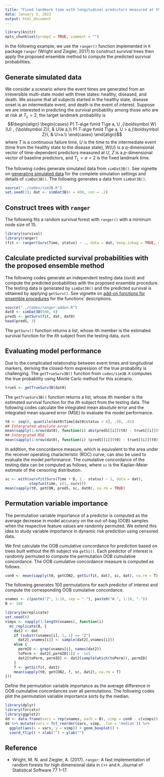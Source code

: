 ```yaml
---
title: "Fixed landmark time with longitudinal predictors measured at the intermediate event."
data: January 3, 2023
output: html_document
---
```


\newcommand{\bX}{{\boldsymbol X}}
\newcommand{\bW}{{\boldsymbol W}}
\newcommand{\bZ}{{\boldsymbol Z}}

```r
library(knitr)
opts_chunk$set(prompt = TRUE, comment = "")
```

In the following example, we use the `ranger()` function implemented in `R` package `ranger` (Wright and Ziegler, 2017) to construct survival trees then apply the proposed ensemble method to compute the predicted survival probabilities.

## Generate simulated data

We consider a scenario where the event times are generated from an irreversible multi-state model with three states: healthy, diseased, and death. 
We assume that all subjects started in the healthy state, disease onset is an intermediate event, and death is
the event of interest. 
Suppose we are interested in predicting the survival probability among those who are at risk at $T_L = 2$, 
the target landmark probability is 
$$\begin{align}
\begin{cases}
    P( T-a\ge t\mid T\ge a, U ,\bW(U) , \bZ ), & U\le a,\\
   P( T-a\ge t\mid T\ge a, U > a,\bZ  ), & U>a.\\ 
\end{cases}
\end{align}$$
where $T$ is a continuous failure time, $U$ is the time to the intermediate event (time from the healthy state to the disease state), $W(U)$ is a $q$-dimensional vector of time-dependent predictors measured at $U$, 
$Z$ is a $p$-dimensional vector of baseline predictors, and $T_L = a = 2$ is the fixed landmark time. 


The following codes generate simulated data from `simDat3B()`. 
See vignette on
[generating simulated data](https://htmlpreview.github.io/?https://github.com/stc04003/DynmaicRisk/blob/main/Examples/data.html)
for the complete simulation settings and details of `simDat3B()`.
The following generates a data from `simDat3B()`.
```R
source("../codes/sim3B.R")
set.seed(1); dat <- simDat3B(n = 400, cen = .2)
```

## Construct trees with `ranger`

The following fits a random survival forest with `ranger()` with a minimum node size of 15.
```R
library(survival)
library(ranger)
(fit <- ranger(Surv(Time, status) ~ ., data = dat, keep.inbag = TRUE, min.node.size = 15))
```

## Calculate predicted survival probabilities with the proposed ensemble method

The following codes generate an independent testing data (`dat0`) and 
compute the predicted probabilities with the proposed ensemble procedure.
The testing data is generated by `simDat3B()` and the predicted survival is obtained by applying `getSurv()`.
See vignette on
[add-on functions for ensemble procedures](https://htmlpreview.github.io/?https://github.com/stc04003/DynmaicRisk/blob/main/Examples/addon.html)
for the functions' descriptions.

```R
source("../codes/ranger-addon.R")
dat0 <- simDat3B(500, 0)
predS <- getSurv(fit, dat, dat0)
head(predS, 3)
```
The `getSurv()` function returns a list, whose $i$th member 
is the estimated survival function for the $i$th subject from the testing data, `dat0`.

## Evaluating model performance

Due to the complicated relationship between event times and longitudinal markers, deriving the closed-form expression of
the true probability is challenging. 
The `getTrueSurv3B()` function from `codes/sim3B.R` computes the true probability using 
Monte Carlo method for this scenario.
```R
trueS <- getTrueSurv3B(dat0)
```

The `getTrueSurv3B()` function returns a list, whose $i$th member is the
estimated survival function for the $i$th subject from the testing data. 
The following codes calculate the integrated mean absolute error and the integrated mean squared error (MSE)
to evaluate the model performance. 
```R
t0 <- seq(0, quantile(dat0$Time[dat0$status > 0], .9), .01)
## Intergrated absolute error
mean(sapply(1:nrow(dat0), function(i) abs(predS[[i]](t0) - trueS[[i]](t0))))
## Intergrated MSE
mean(sapply(1:nrow(dat0), function(i) (predS[[i]](t0) - trueS[[i]](t0))^2))
```

In addition, the concordance measure, which is equivalent to the area under 
the receiver operating characteristic (ROC) curve,
can also be used to evaluate the model performance. 
The cumulative concordance of the testing data can be computed as follows,
where `sc` is the Kaplan-Meier estimate of the censoring distribution.
```R
sc <- with(survfit(Surv(Time + D, 1 - status) ~ 1, data = dat), 
           stepfun(time, c(1, surv)))
mean(sapply(t0, getCON, predS, sc, dat0), na.rm = TRUE)
```

## Permutation variable importance

The permutation variable importance of a predictor is computed as the average decrease in 
model accuracy on the out-of-bag (OOB) samples when the respective feature values are randomly permuted.
We extend this idea to study variable importance in dynamic risk prediction using censored data. 


We first calculate the OOB cumulative concordance for prediction based on trees built without 
the $i$th subject via `getSi()`.
Each predictor of interest is randomly permuted to compute the permutation OOB cumulative concordance.
The OOB cumulative concordance measure is computed as follows. 
```R
con0 <- mean(sapply(t0, getCON2, getSi(fit, dat), sc, dat), na.rm = T)
```
The following generates 100 permutations for each predictor of interest
and compute the corresponding OOB cumulative concordance.
```R
vnames <- c(paste("Z", 1:10, sep = "."), paste0("W.", 1:10, "."))
B <- 100
```

```R
library(mcreplicate)
set.seed(0)
vimps <- sapply(1:length(vnames), function(i) 
  mc_replicate(B, {
    dat2 <- dat
    if (substr(vnames[i], 1, 1) == "Z")
      dat2[,vnames[i]] <- sample(dat2[,vnames[i]])
    else {
      permID <- grep(vnames[i], names(dat2))
      toPerm <- dat2[,permID[1]] > -1e5
      dat2[toPerm, permID] <- dat2[sample(which(toPerm)), permID]
    }
    f <- getSi(fit, dat2)
    mean(sapply(t0, getCON2, f, sc, dat2), na.rm = T)
}))
```
Define the permutation variable importance as the average difference in OOB cumulative concordances over all permutations.
The following codes plot the permutation variable importance sorts by the median.
```R
library(dplyr)
library(forcats)
library(ggplot2)
dd <- data.frame(vars = rep(vnames, each = B), vimp = con0 - c(vimps))
dd %>% mutate(vars = fct_reorder(vars, vimp, .fun = 'median')) %>% 
  ggplot(aes(x = vars, y = vimp)) + geom_boxplot() + 
  coord_flip() + xlab("") + ylab("")
```

## Reference 

- Wright, M. N. and Ziegler, A. (2017). `ranger`: A fast implementation of random forests for high dimensional
data in `C++` and `R`. Journal of Statistical Software 77 1–17.
